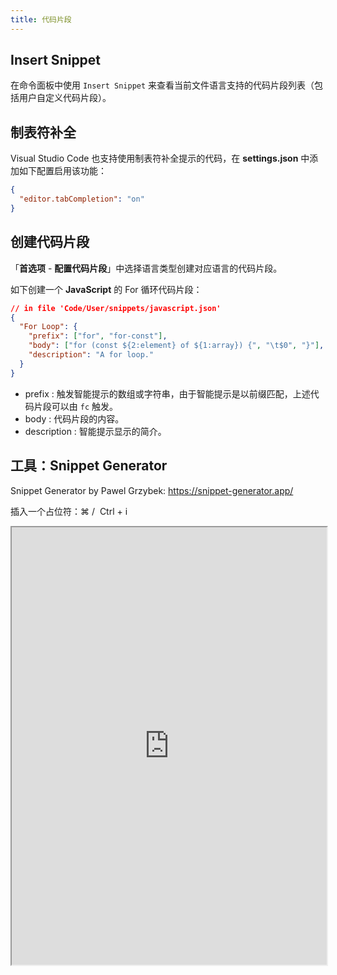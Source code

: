 ```yaml
---
title: 代码片段
---
```



## Insert Snippet

在命令面板中使用 `Insert Snippet` 来查看当前文件语言支持的代码片段列表（包括用户自定义代码片段）。

## 制表符补全

Visual Studio Code 也支持使用制表符补全提示的代码，在 **settings.json** 中添加如下配置启用该功能：

```json
{
  "editor.tabCompletion": "on"
}
```

## 创建代码片段

「**首选项** - **配置代码片段**」中选择语言类型创建对应语言的代码片段。

如下创建一个 **JavaScript** 的 For 循环代码片段：

```json
// in file 'Code/User/snippets/javascript.json'
{
  "For Loop": {
    "prefix": ["for", "for-const"],
    "body": ["for (const ${2:element} of ${1:array}) {", "\t$0", "}"],
    "description": "A for loop."
  }
}
```

- prefix : 触发智能提示的数组或字符串，由于智能提示是以前缀匹配，上述代码片段可以由 `fc` 触发。
- body : 代码片段的内容。
- description : 智能提示显示的简介。

## 工具：Snippet Generator

Snippet Generator by Pawel Grzybek: <HyperLink link="https://snippet-generator.app/" bold>https://snippet-generator.app/</HyperLink>

<p style={{ display: "flex", alignItems: "center" }}>
  插入一个占位符：<Shortcut>⌘</Shortcut>&nbsp;/&nbsp;
  <Shortcut>Ctrl</Shortcut>&nbsp;+&nbsp;<Shortcut>i</Shortcut>
</p>

<iframe
  width="100%"
  height="700px"
  src="https://snippet-generator.app/"
  loading="eager"
  style={{ borderRadius: "8px" }}
/>

## 参考

<ReferenceList
  data={[
    {
      title: "Visual Studio Code Docs : Snippets",
      link: "https://code.visualstudio.com/docs/editor/userdefinedsnippets",
      src: vscode,
    },
  ]}
/>
